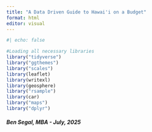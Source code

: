 ```yaml
---
title: "A Data Driven Guide to Hawai'i on a Budget"
format: html
editor: visual
---
```


```r
#| echo: false

#Loading all necessary libraries
library("tidyverse")
library("ggthemes")
library("scales")
library(leaflet)
library(writexl)
library(geosphere)
library("rsample")
library(car)
library("maps")
library("dplyr")
```

##### Ben Segal, MBA - July, 2025
